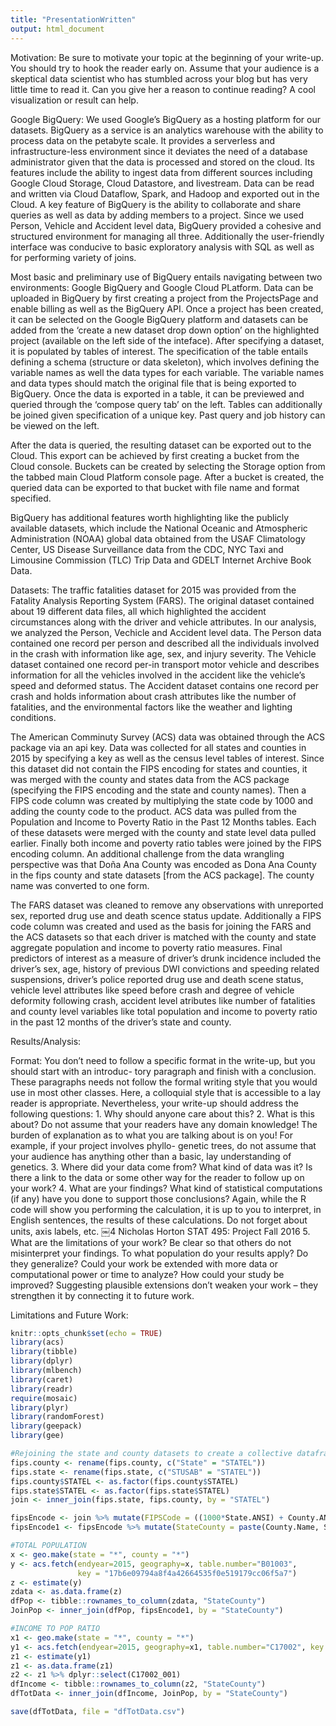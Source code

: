 ```yaml
---
title: "PresentationWritten"
output: html_document
---
```



Motivation: Be sure to motivate your topic at the beginning of your write-up. You should try to hook the reader early on. Assume that your audience is a skeptical data scientist who has stumbled across your blog but has very little time to read it. Can you give her a reason to continue reading? A cool visualization or result can help.


Google BigQuery: We used Google's BigQuery as a hosting platform for our datasets. BigQuery as a service is an analytics warehouse with the ability to process data on the petabyte scale. It provides a serverless and infrastructure-less environment since it deviates the need of a database administrator given that the data is processed and stored on the cloud. Its features include the ability to ingest data from different sources including Google Cloud Storage, Cloud Datastore, and livestream. Data can be read and written via Cloud Dataflow, Spark, and Hadoop and exported out in the Cloud. A key feature of BigQuery is the ability to collaborate and share queries as well as data by adding members to a project. Since we used Person, Vehicle and Accident level data, BigQuery provided a cohesive and structured environment for managing all three. Additionally the user-friendly interface was conducive to basic exploratory analysis with SQL as well as for performing variety of joins. 

  Most basic and preliminary use of BigQuery entails navigating between two environments: Google BigQuery and Google Cloud PLatform. Data can be uploaded in BigQuery by first creating a project from the ProjectsPage and enable billing as well as the BigQuery API. Once a project has been created, it can be selected on the Google BigQuery platform and datasets can be added from the 'create a new dataset drop down option' on the highlighted project (available on the left side of the inteface). After specifying a dataset, it is populated by tables of interest. The specification of the table entails defining a schema (structure or data skeleton), which involves defining the variable names as well the data types for each variable. The variable names and data types should match the original file that is being exported to BigQuery. Once the data is exported in a table, it can be previewed and queried through the 'compose query tab' on the left. Tables can additionally be joined given specification of a unique key. Past query and job history can be viewed on the left. 
  
  After the data is queried, the resulting dataset can be exported out to the Cloud. This export can be achieved by first creating a bucket from the Cloud console. Buckets can be created by selecting the Storage option from the tabbed main Cloud Platform console page. After a bucket is created, the queried data can be exported to that bucket with file name and format specified. 
  
  BigQuery has additional features worth highlighting like the publicly available datasets, which include the National Oceanic and Atmospheric Administration (NOAA) global data obtained from the USAF Climatology Center, US Disease Surveillance data from the CDC, NYC Taxi and Limousine Commission (TLC) Trip Data and GDELT Internet Archive Book Data. 
  

Datasets: The traffic fatalities dataset for 2015 was provided from the Fatality Analysis Reporting System (FARS). The original dataset contained about 19 different data files, all which highlighted the accident circumstances along with the driver and vehicle attributes. In our analysis, we analyzed the Person, Vechicle and Accident level data. The Person data contained one record per person and described all the individuals involved in the crash with information like age, sex, and injury severity. The Vehicle dataset contained one record per-in transport motor vehicle and describes information for all the vehicles involved in the accident like the vehicle's speed and deformed status. The Accident dataset contains one record per crash and holds information about crash attributes like the number of fatalities, and the environmental factors like the weather and lighting conditions. 

  The American Comminuty Survey (ACS) data was obtained through the ACS package via an api key. Data was collected for all states and counties in 2015 by specifying a key as well as the census level tables of interest. Since this dataset did not contain the FIPS encoding for states and counties, it was merged with the county and states data from the ACS package (specifying the FIPS encoding and the state and county names). Then a FIPS code column was created by multiplying the state code by 1000 and adding the county code to the product. ACS data was pulled from the Population and Income to Poverty Ratio in the Past 12 Months tables. Each of these datasets were merged with the county and state level data pulled earlier. Finally both income and poverty ratio tables were joined by the FIPS encoding column. An additional challenge from the data wrangling perspective was that Doña Ana County was encoded as Dona Ana County in the fips county and state datasets [from the ACS package]. The county name was converted to one form. 
  
  The FARS dataset was cleaned to remove any observations with unreported sex, reported drug use and death scence status update. Additionally a FIPS code column was created and used as the basis for joining the FARS and the ACS datasets so that each driver is matched with the county and state aggregate population and income to poverty ratio measures. Final predictors of interest as a measure of driver's drunk incidence included the driver's sex, age, history of previous DWI convictions and speeding related suspensions, driver's police reported drug use and death scene status, vehicle level attributes like speed before crash and degree of vehicle deformity following crash, accident level atributes like number of fatalities and county level variables like total population and income to poverty ratio in the past 12 months of the driver's state and county. 
  
  
Results/Analysis: 
  
  
  
  
  
  
  
Format: You don’t need to follow a specific format in the write-up, but you should start with an introduc- tory paragraph and finish with a conclusion. These paragraphs needs not follow the formal writing style that you would use in most other classes. Here, a colloquial style that is accessible to a lay reader is appropriate.
Nevertheless, your write-up should address the following questions:
1. Why should anyone care about this?
2. What is this about? Do not assume that your readers have any domain knowledge! The burden of explanation as to what you are talking about is on you! For example, if your project involves phyllo- genetic trees, do not assume that your audience has anything other than a basic, lay understanding of genetics.
3. Where did your data come from? What kind of data was it? Is there a link to the data or some other way for the reader to follow up on your work?
4. What are your findings? What kind of statistical computations (if any) have you done to support those conclusions? Again, while the R code will show you performing the calculation, it is up to you to interpret, in English sentences, the results of these calculations. Do not forget about units, axis labels, etc.
￼4
Nicholas Horton STAT 495: Project Fall 2016
5. What are the limitations of your work? Be clear so that others do not misinterpret your findings. To what population do your results apply? Do they generalize? Could your work be extended with more data or computational power or time to analyze? How could your study be improved? Suggesting plausible extensions don’t weaken your work – they strengthen it by connecting it to future work.



Limitations and Future Work: 





```r
knitr::opts_chunk$set(echo = TRUE)
library(acs)
library(tibble)
library(dplyr)
library(mlbench)
library(caret)
library(readr)
require(mosaic)
library(plyr)
library(randomForest)
library(geepack)
library(gee)
```

```r
#Rejoining the state and county datasets to create a collective dataframe 
fips.county <- rename(fips.county, c("State" = "STATEL"))
fips.state <- rename(fips.state, c("STUSAB" = "STATEL"))
fips.county$STATEL <- as.factor(fips.county$STATEL)
fips.state$STATEL <- as.factor(fips.state$STATEL)
join <- inner_join(fips.state, fips.county, by = "STATEL")

fipsEncode <- join %>% mutate(FIPSCode = ((1000*State.ANSI) + County.ANSI))
fipsEncode1 <- fipsEncode %>% mutate(StateCounty = paste(County.Name, STATE_NAME, sep = ", "))

#TOTAL POPULATION 
x <- geo.make(state = "*", county = "*")
y <- acs.fetch(endyear=2015, geography=x, table.number="B01003", 
               key = "17b6e09794a8f4a42664535f0e519179cc06f5a7")
z <- estimate(y)
zdata <- as.data.frame(z)
dfPop <- tibble::rownames_to_column(zdata, "StateCounty")
JoinPop <- inner_join(dfPop, fipsEncode1, by = "StateCounty")

#INCOME TO POP RATIO  
x1 <- geo.make(state = "*", county = "*")
y1 <- acs.fetch(endyear=2015, geography=x1, table.number="C17002", key = "17b6e09794a8f4a42664535f0e519179cc06f5a7")
z1 <- estimate(y1)
z1 <- as.data.frame(z1)
z2 <- z1 %>% dplyr::select(C17002_001)
dfIncome <- tibble::rownames_to_column(z2, "StateCounty")
dfTotData <- inner_join(dfIncome, JoinPop, by = "StateCounty")

save(dfTotData, file = "dfTotData.csv")
```
